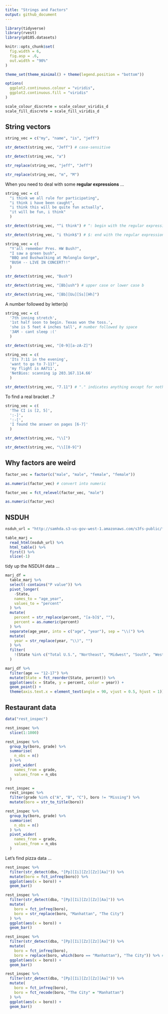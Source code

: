 ```yaml
---
title: "Strings and Factors"
output: github_document
---
```


```r
library(tidyverse)
library(rvest)
library(p8105.datasets)

knitr::opts_chunk$set(
  fig.width = 6,
  fig.asp = .6,
  out.width = "90%"
)

theme_set(theme_minimal() + theme(legend.position = "bottom"))

options(
  ggplot2.continuous.colour = "viridis",
  ggplot2.continuous.fill = "viridis"
)

scale_colour_discrete = scale_colour_viridis_d
scale_fill_discrete = scale_fill_viridis_d
```


## String vectors


```r
string_vec = c("my", "name", "is", "jeff")

str_detect(string_vec, "Jeff") # case-sensitive

str_detect(string_vec, "a")

str_replace(string_vec, "jeff", "Jeff")

str_replace(string_vec, "m", "M")
```

When you need to deal with some **regular expressions** ...

```r
string_vec = c(
  "i think we all rule for participating",
  "i think i have been caught",
  "i think this will be quite fun actually",
  "it will be fun, i think"
  )

str_detect(string_vec, "^i think") # ^: begin with the regular expression

str_detect(string_vec, "i think$") # $: end with the regular expression
```


```r
string_vec = c(
  "Y'all remember Pres. HW Bush?",
  "I saw a green bush",
  "BBQ and Bushwalking at Molonglo Gorge",
  "BUSH -- LIVE IN CONCERT!!"
  )

str_detect(string_vec, "Bush")

str_detect(string_vec, "[Bb]ush") # upper case or lower case b

str_detect(string_vec, "[Bb][Uu][Ss][Hh]")
```

A number followed by letter(s)

```r
string_vec = c(
  '7th inning stretch',
  '1st half soon to begin. Texas won the toss.',
  'she is 5 feet 4 inches tall', # number followed by space
  '3AM - cant sleep :('
  )

str_detect(string_vec, "[0-9][a-zA-Z]")
```


```r
string_vec = c(
  'Its 7:11 in the evening',
  'want to go to 7-11?',
  'my flight is AA711',
  'NetBios: scanning ip 203.167.114.66'
  )

str_detect(string_vec, "7.11") # "." indicates anything except for nothing
```

To find a real bracket ..?

```r
string_vec = c(
  'The CI is [2, 5]',
  ':-]',
  ':-[',
  'I found the answer on pages [6-7]'
  )

str_detect(string_vec, "\\[")

str_detect(string_vec, "\\[[0-9]")
```


## Why factors are weird

```r
factor_vec = factor(c("male", "male", "female", "female"))

as.numeric(factor_vec) # convert into numeric

factor_vec = fct_relevel(factor_vec, "male")

as.numeric(factor_vec)
```


## NSDUH

```r
nsduh_url = "http://samhda.s3-us-gov-west-1.amazonaws.com/s3fs-public/field-uploads/2k15StateFiles/NSDUHsaeShortTermCHG2015.htm"

table_marj = 
  read_html(nsduh_url) %>% 
  html_table() %>% 
  first() %>% 
  slice(-1)
```

tidy up the NSDUH data ...

```r
marj_df = 
  table_marj %>% 
  select(-contains("P value")) %>% 
  pivot_longer(
    -State,
    names_to = "age_year",
    values_to = "percent"
  ) %>% 
  mutate(
    percent = str_replace(percent, "[a-b]$", ""),
    percent = as.numeric(percent)
  ) %>% 
  separate(age_year, into = c("age", "year"), sep = "\\(") %>% 
  mutate(
    year = str_replace(year, "\\)", "")
  ) %>% 
  filter(
    !(State %in% c("Total U.S.", "Northeast", "Midwest", "South", "West", "District of Columbia"))
  )
```

```r
marj_df %>% 
  filter(age == "12-17") %>% 
  mutate(State = fct_reorder(State, percent)) %>% 
  ggplot(aes(x = State, y = percent, color = year)) +
  geom_point() +
  theme(axis.text.x = element_text(angle = 90, vjust = 0.5, hjust = 1))
```


## Restaurant data


```r
data("rest_inspec")
```

```r
rest_inspec %>% 
  slice(1:1000)
```

```r
rest_inspec %>% 
  group_by(boro, grade) %>% 
  summarise(
    n_obs = n()
  ) %>% 
  pivot_wider(
    names_from = grade,
    values_from = n_obs
  )
```


```r
rest_inspec =
  rest_inspec %>% 
  filter(grade %in% c("A", "B", "C"), boro != "Missing") %>% 
  mutate(boro = str_to_title(boro))

rest_inspec %>% 
  group_by(boro, grade) %>% 
  summarise(
    n_obs = n()
  ) %>% 
  pivot_wider(
    names_from = grade,
    values_from = n_obs
  )
```

Let's find pizza data ...

```r
rest_inspec %>% 
  filter(str_detect(dba, "[Pp][Ii][Zz][Zz][Aa]")) %>% 
  mutate(boro = fct_infreq(boro)) %>% 
  ggplot(aes(x = boro)) +
  geom_bar()
```


```r
rest_inspec %>% 
  filter(str_detect(dba, "[Pp][Ii][Zz][Zz][Aa]")) %>% 
  mutate(
    boro = fct_infreq(boro),
    boro = str_replace(boro, "Manhattan", "The City")
  ) %>% 
  ggplot(aes(x = boro)) +
  geom_bar()

rest_inspec %>% 
  filter(str_detect(dba, "[Pp][Ii][Zz][Zz][Aa]")) %>%
  mutate(
    boro = fct_infreq(boro),
    boro = replace(boro, which(boro == "Manhattan"), "The City")) %>% # boro only has 5 levels, the city becomes an NA
  ggplot(aes(x = boro)) + 
  geom_bar()

rest_inspec %>% 
  filter(str_detect(dba, "[Pp][Ii][Zz][Zz][Aa]")) %>% 
  mutate(
    boro = fct_infreq(boro),
    boro = fct_recode(boro, "The City" = "Manhattan")
  ) %>% 
  ggplot(aes(x = boro)) +
  geom_bar()
```

